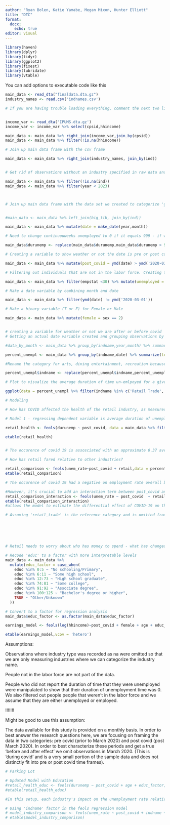 ```yaml
---
author: "Ryan Bolen, Katie Yamabe, Megan Mixon, Hunter Elliott"
title: "DTC"
format:
  docx: 
    echo: true
editor: visual
---
```


```r
library(haven)
library(dplyr)
library(tidyr)
library(ggplot2)
library(fixest)
library(lubridate)
library(vtable)
```

You can add options to executable code like this

```r
main_data <- read_dta("finaldata.dta.gz")
industry_names <- read.csv('indnames.csv')

# If you are having trouble loading everything, comment the next two lines out. Only time the hh income variable from this df is used is in the 3rd regression. 


income_var <- read_dta('IPUMS.dta.gz')
income_var <- income_var %>% select(cpsid,hhincome)

main_data <- main_data %>% right_join(income_var,join_by(cpsid)) 
main_data <- main_data %>% filter(!is.na(hhincome))

# Join up main data frame with the csv frame

main_data <- main_data %>% right_join(industry_names, join_by(ind))
```

```r

```

```r

# Get rid of observations without an industry specified in raw data and cutting down to not go past 2022

main_data <- main_data %>% filter(!is.na(ind))
main_data <- main_data %>% filter(year < 2023)



# Join up main data frame with the data set we created to categorize 'general retail industries' together. 


#main_data <- main_data %>% left_join(big_tib, join_by(ind))

main_data <- main_data %>% mutate(date = make_date(year,month))

# Need to change continuouweeks unemployed to 0 if it equals 999 - if we did not do this, it would wash out all the variance/drive the average of unemployed time per category way up. 

main_data$durunemp <- replace(main_data$durunemp,main_data$durunemp > 998, 0)

# Creating a variable to show weather or not the date is pre or post covid

main_data <- main_data %>% mutate(post_covid = ymd(date) > ymd('2020-03-01'))

# Filtering out individuals that are not in the labor force. Creating true/false variable for whether they are unemployed or not

main_data <- main_data %>% filter(empstat <30) %>% mutate(unemployed = empstat > 12)

# Make a date variable by combining month and date

main_data <- main_data %>% filter(ymd(date) != ymd('2020-03-01'))

# Make a binary variable (T or F) for Female or Male

main_data <- main_data %>% mutate(female = sex == 2)



```

```r
# creating a variable for weather or not we are after or before covid
# Getting an actual date variable created and grouping observations by date, 

#data_by_month <- main_data %>% group_by(indname,year,month) %>% summarise(avg_time_unempl = mean(durunemp)) %>% mutate(date = make_date(year,month))

percent_unempl <- main_data %>% group_by(indname,date) %>% summarize(tot = n(),unempl = sum(unemployed)) %>% mutate(unem_rate = unempl/tot) %>% mutate(retail = indname == 'Retail Trade') %>% mutate(post_covid = ymd(date) > ymd('2020-04-01'))

#Rename the category for arts, dining entertainment, recreation because it is too long of a name and makes the graph look silly

percent_unempl$indname <- replace(percent_unempl$indname,percent_unempl$indname == 'Arts, Entertainment, and Recreation, and Accommodation and Food Services','Dining & Entertainment')

# Plot to visualize the average duration of time un-emlpoyed for a given industry in a given year/month.

ggplot(data = percent_unempl %>% filter(indname %in% c('Retail Trade','Wholesale Trade','Manufacturing','Construction','Dining & Entertainment')),mapping = aes(x = date,y = unem_rate, color = indname)) + geom_smooth()

```

```r
# Modeling

# How has COVID affected the health of the retail industry, as measured by employment?

# Model 1 - regressing dependent variable is average duration of unemployment. 

retail_health <- feols(durunemp ~ post_covid, data = main_data %>% filter(indname == 'Retail Trade'))

etable(retail_health)


# The occurence of covid 19 is assosciated with an approximate 0.37 average increase in the duration of weeks unemployed for the retail industry. 
```

```r
# How has retail fared relative to other industries?

retail_comparison <- feols(unem_rate~post_covid + retail,data = percent_unempl)
etable(retail_comparison)

# The occurence of covid 19 had a negative on employment rate overall but the retail industry did not have as much of a negative effect as other industries.

#However, it's crucial to add an interaction term between post_covid and retail to see if the change in unemployment rates after COVID-19 was different for the retail industry compared to other industries.
retail_comparison_interaction <- feols(unem_rate ~ post_covid  + retail + post_covid * retail, data = percent_unempl)
etable(retail_comparison_interaction)
#allows the model to estimate the differential effect of COVID-19 on the unemployment rate in the retail sector relative to other sectors.

# Assuming 'retail_trade' is the reference category and is omitted from the model to avoid multicollinearity







```

```r
# Retail needs to worry about who has money to spend - what has changed about who is working and earning money (this regression needs to take into account all industries -  need an income variable - family household income is categorized as a range of incomes and it's not in a particularly useful order)?

# Recode 'educ' to a factor with more interpretable levels
main_data <- main_data %>%
  mutate(educ_factor = case_when(
    educ %in% 0:5 ~ "No schooling/Primary",
    educ %in% 6:11 ~ "Some high school",
    educ %in% 12:73 ~ "High school graduate",
    educ %in% 74:81 ~ "Some college",
    educ %in% 91:92 ~ "Associate degree",
    educ %in% 100:125 ~ "Bachelor's degree or higher",
    TRUE ~ "Other/Unknown"
  ))

# Convert to a factor for regression analysis
main_data$educ_factor <- as.factor(main_data$educ_factor)

earnings_model <- feols(log(hhincome)~post_covid + female + age + educ_factor, data = main_data)

etable(earnings_model,vcov = 'hetero')
```

Assumptions:

Observations where industry type was recorded as na were omitted so that we are only measuring industries where we can categorize the industry name.

People not in the labor force are not part of the data.

People who did not report the duration of time that they were unemployed were manipulated to show that their duration of unemployment time was 0. We also filtered out people people that weren't in the labor force and we assume that they are either unemployed or employed.

!!!!!!!

Might be good to use this assumption:

The data available for this study is provided on a monthly basis. In order to best answer the research questions here, we are focusing on framing the data in two categories: pre covid (prior to March 2020) and post covid (post March 2020). In order to best characterize these periods and get a true 'before and after effect' we omit observations in March 2020. (This is 'during covid' and is a very small portion of the sample data and does not distinctly fit into pre or post covid time frames).

```r
# Parking Lot

# Updated Model with Education
#retail_health_educ <- feols(durunemp ~ post_covid + age + educ_factor, data = main_data %>% filter(indname == 'Retail Trade'))
#etable(retail_health_educ)

#In this setup, each industry's impact on the unemployment rate relative to retail both before and after the onset of COVID-19 can be assessed through the coefficients of the interaction terms.

# Using 'indname' factor in the feols regression model
# model_industry_comparison <- feols(unem_rate ~ post_covid + indname + post_covid * indname, data = percent_unempl)
# etable(model_industry_comparison)
```
